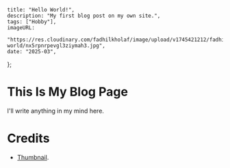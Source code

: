     title: "Hello World!",
    description: "My first blog post on my own site.",
    tags: ["Hobby"],
    imageURL:
        "https://res.cloudinary.com/fadhilkholaf/image/upload/v1745421212/fadhilkholaf.my.id/blog/hello-world/nx5rpnrpevgl3ziymah3.jpg",
    date: "2025-03",
};

# This Is My Blog Page

I'll write anything in my mind here.

# Credits

- [Thumbnail](https://unsplash.com/photos/girl-in-white-and-pink-floral-kimono-standing-on-sidewalk-during-daytime-mTrSCUwoMZ8).
